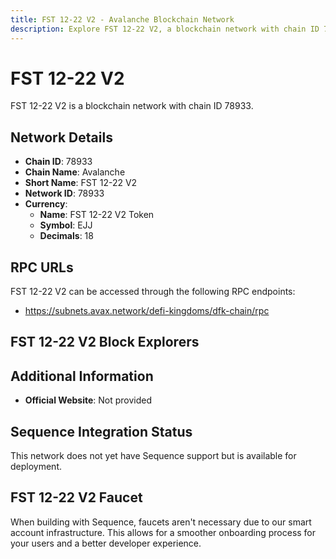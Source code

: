 ```yaml
--- 
title: FST 12-22 V2 - Avalanche Blockchain Network
description: Explore FST 12-22 V2, a blockchain network with chain ID 78933. Learn about its native currency, FST 12-22 V2 Token, and how to interact with the network.
---
```


# FST 12-22 V2

FST 12-22 V2 is a blockchain network with chain ID 78933.

## Network Details

- **Chain ID**: 78933
- **Chain Name**: Avalanche
- **Short Name**: FST 12-22 V2
- **Network ID**: 78933
- **Currency**: 
  - **Name**: FST 12-22 V2 Token
  - **Symbol**: EJJ
  - **Decimals**: 18

## RPC URLs

FST 12-22 V2 can be accessed through the following RPC endpoints:

- https://subnets.avax.network/defi-kingdoms/dfk-chain/rpc

## FST 12-22 V2 Block Explorers



## Additional Information

- **Official Website**: Not provided

## Sequence Integration Status

This network does not yet have Sequence support but is available for deployment.

## FST 12-22 V2 Faucet

When building with Sequence, faucets aren't necessary due to our smart account infrastructure. This allows for a smoother onboarding process for your users and a better developer experience.
